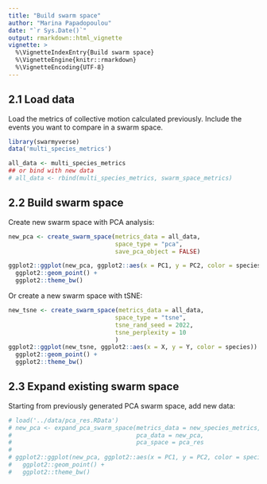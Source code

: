 ```yaml
---
title: "Build swarm space"
author: "Marina Papadopoulou"
date: "`r Sys.Date()`"
output: rmarkdown::html_vignette
vignette: >
  %\VignetteIndexEntry{Build swarm space}
  %\VignetteEngine{knitr::rmarkdown}
  %\VignetteEncoding{UTF-8}
---
```


## 2.1 Load data

Load the metrics of collective motion calculated previously. Include the events you want to compare in a swarm space.

```r
library(swarmyverse)
data('multi_species_metrics')

all_data <- multi_species_metrics
## or bind with new data
# all_data <- rbind(multi_species_metrics, swarm_space_metrics)

```

## 2.2 Build swarm space

Create new swarm space with PCA analysis:

```r
new_pca <- create_swarm_space(metrics_data = all_data, 
                              space_type = "pca",
                              save_pca_object = FALSE)

ggplot2::ggplot(new_pca, ggplot2::aes(x = PC1, y = PC2, color = species)) +
  ggplot2::geom_point() +
  ggplot2::theme_bw() 

```

Or create a new swarm space with tSNE:

```r
new_tsne <- create_swarm_space(metrics_data = all_data,
                              space_type = "tsne",
                              tsne_rand_seed = 2022,
                              tsne_perplexity = 10
                              )
ggplot2::ggplot(new_tsne, ggplot2::aes(x = X, y = Y, color = species)) +
  ggplot2::geom_point() +
  ggplot2::theme_bw() 

```
## 2.3 Expand existing swarm space

Starting from previously generated PCA swarm space, add new data:

```r
# load('../data/pca_res.RData')
# new_pca <- expand_pca_swarm_space(metrics_data = new_species_metrics, 
#                                   pca_data = new_pca,
#                                   pca_space = pca_res                                                          )
# 
# ggplot2::ggplot(new_pca, ggplot2::aes(x = PC1, y = PC2, color = species)) +
#   ggplot2::geom_point() +
#   ggplot2::theme_bw() 

```
